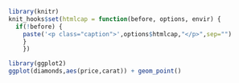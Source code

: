 
```r
library(knitr)
knit_hooks$set(htmlcap = function(before, options, envir) {
  if(!before) {
    paste('<p class="caption">',options$htmlcap,"</p>",sep="")
    }
    })
```

```r
library(ggplot2)
ggplot(diamonds,aes(price,carat)) + geom_point()
```



